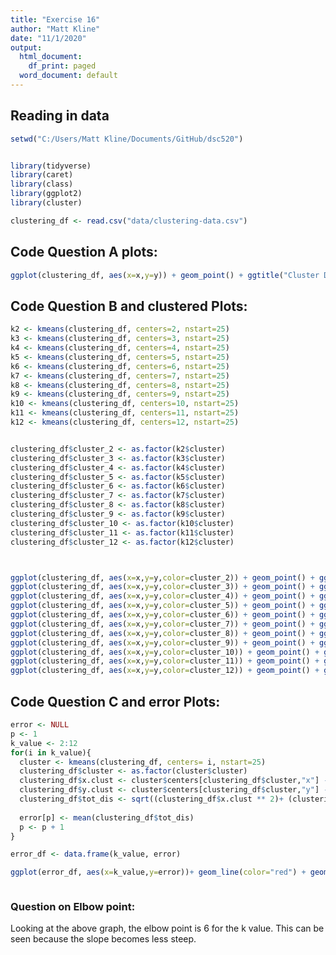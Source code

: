 ```yaml
---
title: "Exercise 16"
author: "Matt Kline"
date: "11/1/2020"
output:
  html_document:
    df_print: paged
  word_document: default
---
```


## Reading in  data
```r
setwd("C:/Users/Matt Kline/Documents/GitHub/dsc520")


library(tidyverse)
library(caret)
library(class)
library(ggplot2)
library(cluster)

clustering_df <- read.csv("data/clustering-data.csv")
```

## Code Question A plots:
```r
ggplot(clustering_df, aes(x=x,y=y)) + geom_point() + ggtitle("Cluster Data")


```


## Code Question B and clustered Plots:
```r

k2 <- kmeans(clustering_df, centers=2, nstart=25)
k3 <- kmeans(clustering_df, centers=3, nstart=25)
k4 <- kmeans(clustering_df, centers=4, nstart=25)
k5 <- kmeans(clustering_df, centers=5, nstart=25)
k6 <- kmeans(clustering_df, centers=6, nstart=25)
k7 <- kmeans(clustering_df, centers=7, nstart=25)
k8 <- kmeans(clustering_df, centers=8, nstart=25)
k9 <- kmeans(clustering_df, centers=9, nstart=25)
k10 <- kmeans(clustering_df, centers=10, nstart=25)
k11 <- kmeans(clustering_df, centers=11, nstart=25)
k12 <- kmeans(clustering_df, centers=12, nstart=25)


clustering_df$cluster_2 <- as.factor(k2$cluster)
clustering_df$cluster_3 <- as.factor(k3$cluster)
clustering_df$cluster_4 <- as.factor(k4$cluster)
clustering_df$cluster_5 <- as.factor(k5$cluster)
clustering_df$cluster_6 <- as.factor(k6$cluster)
clustering_df$cluster_7 <- as.factor(k7$cluster)
clustering_df$cluster_8 <- as.factor(k8$cluster)
clustering_df$cluster_9 <- as.factor(k9$cluster)
clustering_df$cluster_10 <- as.factor(k10$cluster)
clustering_df$cluster_11 <- as.factor(k11$cluster)
clustering_df$cluster_12 <- as.factor(k12$cluster)



ggplot(clustering_df, aes(x=x,y=y,color=cluster_2)) + geom_point() + ggtitle("Cluster Data k == 2")
ggplot(clustering_df, aes(x=x,y=y,color=cluster_3)) + geom_point() + ggtitle("Cluster Data k == 3")
ggplot(clustering_df, aes(x=x,y=y,color=cluster_4)) + geom_point() + ggtitle("Cluster Data k == 4")
ggplot(clustering_df, aes(x=x,y=y,color=cluster_5)) + geom_point() + ggtitle("Cluster Data k == 5")
ggplot(clustering_df, aes(x=x,y=y,color=cluster_6)) + geom_point() + ggtitle("Cluster Data k == 6")
ggplot(clustering_df, aes(x=x,y=y,color=cluster_7)) + geom_point() + ggtitle("Cluster Data k == 7")
ggplot(clustering_df, aes(x=x,y=y,color=cluster_8)) + geom_point() + ggtitle("Cluster Data k == 8")
ggplot(clustering_df, aes(x=x,y=y,color=cluster_9)) + geom_point() + ggtitle("Cluster Data k == 9")
ggplot(clustering_df, aes(x=x,y=y,color=cluster_10)) + geom_point() + ggtitle("Cluster Data k == 10")
ggplot(clustering_df, aes(x=x,y=y,color=cluster_11)) + geom_point() + ggtitle("Cluster Data k == 11")
ggplot(clustering_df, aes(x=x,y=y,color=cluster_12)) + geom_point() + ggtitle("Cluster Data k == 12")


```

## Code Question C and error Plots:
```r

error <- NULL
p <- 1
k_value <- 2:12
for(i in k_value){
  cluster <- kmeans(clustering_df, centers= i, nstart=25)
  clustering_df$cluster <- as.factor(cluster$cluster)
  clustering_df$x.clust <- cluster$centers[clustering_df$cluster,"x"] - clustering_df$x
  clustering_df$y.clust <- cluster$centers[clustering_df$cluster,"y"] - clustering_df$y
  clustering_df$tot_dis <- sqrt((clustering_df$x.clust ** 2)+ (clustering_df$y.clust ** 2))
  
  error[p] <- mean(clustering_df$tot_dis)
  p <- p + 1
}

error_df <- data.frame(k_value, error)

ggplot(error_df, aes(x=k_value,y=error))+ geom_line(color="red") + geom_point() + xlab("K value") + ylab("Average of residuals") + ggtitle("Optimal K")



```

### Question on Elbow point: 
Looking at the above graph, the elbow point is 6 for the k value. This can be seen because the slope becomes less steep.
